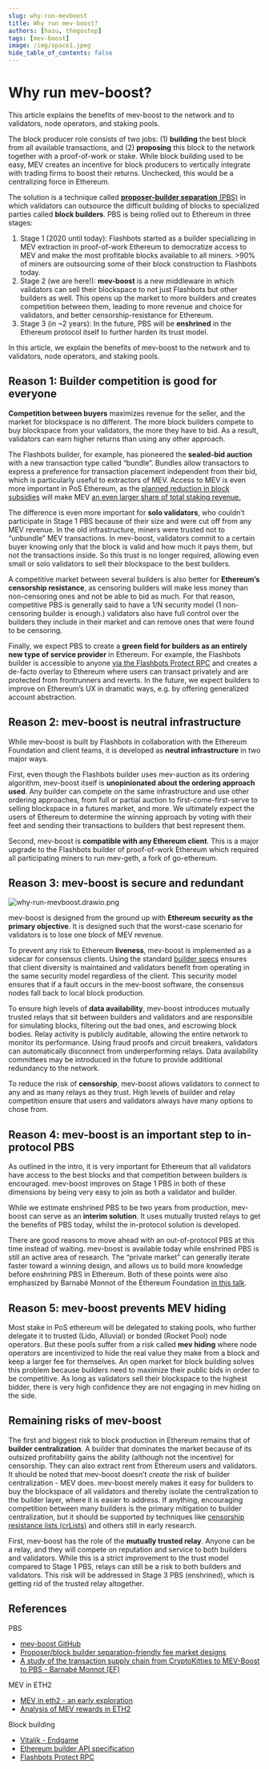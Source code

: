 ```yaml
---
slug: why-run-mevboost
title: Why run mev-boost?
authors: [hasu, thegostep]
tags: [mev-boost]
image: /img/space1.jpeg
hide_table_of_contents: false
---
```


# Why run mev-boost?

This article explains the benefits of mev-boost to the network and to validators, node operators, and staking pools.

<!--truncate-->

The block producer role consists of two jobs: (1) **building** the best block from all available transactions, and (2) **proposing** this block to the network together with a proof-of-work or stake. While block building used to be easy, MEV creates an incentive for block producers to vertically integrate with trading firms to boost their returns. Unchecked, this would be a centralizing force in Ethereum.

The solution is a technique called [**proposer-builder separation** (PBS)](https://ethresear.ch/t/proposer-block-builder-separation-friendly-fee-market-designs/9725) in which validators can outsource the difficult building of blocks to specialized parties called **block builders**. PBS is being rolled out to Ethereum in three stages:

1. Stage 1 (2020 until today): Flashbots started as a builder specializing in MEV extraction in proof-of-work Ethereum to democratize access to MEV and make the most profitable blocks available to all miners. >90% of miners are outsourcing some of their block construction to Flashbots today.
2. Stage 2 (we are here!): **mev-boost** is a new middleware in which validators can sell their blockspace to not just Flashbots but other builders as well. This opens up the market to more builders and creates competition between them, leading to more revenue and choice for validators, and better censorship-resistance for Ethereum.
3. Stage 3 (in ~2 years): In the future, PBS will be **enshrined** in the Ethereum protocol itself to further harden its trust model.

In this article, we explain the benefits of mev-boost to the network and to validators, node operators, and staking pools.

## Reason 1: Builder competition is good for everyone

**Competition between buyers** maximizes revenue for the seller, and the market for blockspace is no different. The more block builders compete to buy blockspace from your validators, the more they have to bid. As a result, validators can earn higher returns than using any other approach.

The Flashbots builder, for example, has pioneered the **sealed-bid auction** with a new transaction type called “bundle”. Bundles allow transactors to express a preference for transaction placement independent from their bid, which is particularly useful to extractors of MEV. Access to MEV is even more important in PoS Ethereum, as the [planned reduction in block subsidies](https://hackmd.io/@flashbots/mev-in-eth2) will make MEV [an even larger share of total staking revenue.](https://github.com/flashbots/eth2-research/blob/main/notebooks/mev-in-eth2/eth2-mev-calc.ipynb)

The difference is even more important for **solo validators**, who couldn’t participate in Stage 1 PBS because of their size and were cut off from any MEV revenue. In the old infrastructure, miners were trusted not to “unbundle” MEV transactions. In mev-boost, validators commit to a certain buyer knowing only that the block is valid and how much it pays them, but not the transactions inside. So this trust is no longer required, allowing even small or solo validators to sell their blockspace to the best builders.

A competitive market between several builders is also better for **Ethereum’s censorship resistance**, as censoring builders will make less money than non-censoring ones and not be able to bid as much. For that reason, competitive PBS is generally said to have a 1/N security model (1 non-censoring builder is enough.) validators also have full control over the builders they include in their market and can remove ones that were found to be censoring.

Finally, we expect PBS to create a **green field for builders as an entirely new type of service provider** in Ethereum. For example, the Flashbots builder is accessible to anyone [via the Flashbots Protect RPC](https://docs.flashbots.net/flashbots-protect/rpc/quick-start/) and creates a de-facto overlay to Ethereum where users can transact privately and are protected from frontrunners and reverts. In the future, we expect builders to improve on Ethereum’s UX in dramatic ways, e.g. by offering generalized account abstraction.

## Reason 2: mev-boost is neutral infrastructure

While mev-boost is built by Flashbots in collaboration with the Ethereum Foundation and client teams, it is developed as **neutral infrastructure** in two major ways.

First, even though the Flashbots builder uses mev-auction as its ordering algorithm, mev-boost itself is **unopinionated about the ordering approach used**. Any builder can compete on the same infrastructure and use other ordering approaches, from full or partial auction to first-come-first-serve to selling blockspace in a futures market, and more. We ultimately expect the users of Ethereum to determine the winning approach by voting with their feet and sending their transactions to builders that best represent them.

Second, mev-boost is **compatible with any Ethereum client**. This is a major upgrade to the Flashbots builder of proof-of-work Ethereum which required all participating miners to run mev-geth, a fork of go-ethereum.

## Reason 3: mev-boost is secure and redundant

<div style={{textAlign: 'center'}}>

![why-run-mevboost.drawio.png](/img/why-run-mevboost.drawio.png)

</div>

mev-boost is designed from the ground up with **Ethereum security as the primary objective**. It is designed such that the worst-case scenario for validators is to lose one block of MEV revenue.

To prevent any risk to Ethereum **liveness**, mev-boost is implemented as a sidecar for consensus clients. Using the standard [builder specs](https://github.com/ethereum/builder-specs) ensures that client diversity is maintained and validators benefit from operating in the same security model regardless of the client. This security model ensures that if a fault occurs in the mev-boost software, the consensus nodes fall back to local block production.

To ensure high levels of **data availability**, mev-boost introduces mutually trusted relays that sit between builders and validators and are responsible for simulating blocks, filtering out the bad ones, and escrowing block bodies. Relay activity is publicly auditable, allowing the entire network to monitor its performance. Using fraud proofs and circuit breakers, validators can automatically disconnect from underperforming relays. Data availability committees may be introduced in the future to provide additional redundancy to the network.

To reduce the risk of **censorship**, mev-boost allows validators to connect to any and as many relays as they trust. High levels of builder and relay competition ensure that users and validators always have many options to chose from.

## Reason 4: mev-boost is an important step to in-protocol PBS

As outlined in the intro, it is very important for Ethereum that all validators have access to the best blocks and that competition between builders is encouraged. mev-boost improves on Stage 1 PBS in both of these dimensions by being very easy to join as both a validator and builder.

While we estimate enshrined PBS to be two years from production, mev-boost can serve as an **interim solution**. It uses mutually trusted relays to get the benefits of PBS today, whilst the in-protocol solution is developed.

There are good reasons to move ahead with an out-of-protocol PBS at this time instead of waiting. mev-boost is available today while enshrined PBS is still an active area of research. The “private market” can generally iterate faster toward a winning design, and allows us to build more knowledge before enshrining PBS in Ethereum. Both of these points were also emphasized by Barnabé Monnot of the Ethereum Foundation [in this talk](https://www.youtube.com/watch?v=jQjBNbEv9Mg&list=PLRHMe0bxkuel3w3C7P_WVvp9ShLi3HKRI&index=15).

## Reason 5: mev-boost prevents MEV hiding

Most stake in PoS ethereum will be delegated to staking pools, who further delegate it to trusted (Lido, Alluvial) or bonded (Rocket Pool) node operators. But these pools suffer from a risk called **mev hiding** where node operators are incentivized to hide the real value they make from a block and keep a larger fee for themselves. An open market for block building solves this problem because builders need to maximize their public bids in order to be competitive. As long as validators sell their blockspace to the highest bidder, there is very high confidence they are not engaging in mev hiding on the side.

## Remaining risks of mev-boost

The first and biggest risk to block production in Ethereum remains that of **builder centralization**. A builder that dominates the market because of its outsized profitability gains the ability (although not the incentive) for censorship. They can also extract rent from Ethereum users and validators. It should be noted that mev-boost doesn’t *create* the risk of builder centralization - MEV does. mev-boost merely makes it easy for builders to buy the blockspace of all validators and thereby isolate the centralization to the builder layer, where it is easier to address. If anything, encouraging competition between many builders is the primary mitigation to builder centralization, but it should be supported by techniques like [censorship resistance lists (crLists)](https://vitalik.ca/general/2021/12/06/endgame.html) and others still in early research.

First, mev-boost has the role of the **mutually trusted relay**. Anyone can be a relay, and they will compete on reputation and service to both builders and validators. While this is a strict improvement to the trust model compared to Stage 1 PBS, relays can still be a risk to both builders and validators. This risk will be addressed in Stage 3 PBS (enshrined), which is getting rid of the trusted relay altogether.

## References

PBS

- [mev-boost GitHub](https://github.com/flashbots/mev-boost)
- [Proposer/block builder separation-friendly fee market designs](https://ethresear.ch/t/proposer-block-builder-separation-friendly-fee-market-designs/9725)
- [A study of the transaction supply chain from CryptoKitties to MEV-Boost to PBS - Barnabé Monnot (EF)](https://www.youtube.com/watch?v=jQjBNbEv9Mg&list=PLRHMe0bxkuel3w3C7P_WVvp9ShLi3HKRI&index=16)

MEV in ETH2

- [MEV in eth2 - an early exploration](https://hackmd.io/@flashbots/mev-in-eth2)
- [Analysis of MEV rewards in ETH2](https://github.com/flashbots/eth2-research/blob/main/notebooks/mev-in-eth2/eth2-mev-calc.ipynb)

Block building

- [Vitalik - Endgame](https://vitalik.ca/general/2021/12/06/endgame.html)
- [Ethereum builder API specification](https://github.com/ethereum/builder-specs)
- [Flashbots Protect RPC](https://docs.flashbots.net/flashbots-protect/rpc/quick-start/)
